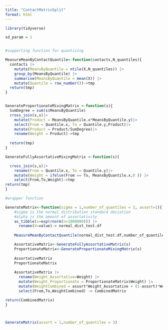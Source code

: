 ```yaml
---
title: "ContactMatrixSplit"
format: html
---
```



```r
library(tidyverse)

sd_param = 1


#supporting function for quantizing

MeasureMeanByContactQuantile<-function(contacts,N_quantiles){
  contacts |> 
    mutate(MeansByQuantile = ntile(X,N_quantiles)) |> 
    group_by(MeansByQuantile) |> 
    summarise(MeansByQuantile = mean(X)) |> 
    mutate(Quantile = row_number())->tmp
  return(tmp)
}



```


```r

GenerateProportionateMixingMatrix <-function(s){
  SumDegree = sum(s$MeansByQuantile)
  cross_join(s,s)|> 
    mutate(Product = MeansByQuantile.x*MeansByQuantile.y)|> 
    select(From = Quantile.x, To = Quantile.y,Product)|> 
    mutate(Product = Product/SumDegree)|> 
    rename(Weight = Product)->tmp
  
  return(tmp)
}
```

```r
GenerateFullyAssortativeMixingMatrix <-function(s){

  cross_join(s,s)|>
    rename(From = Quantile.x, To = Quantile.y)|> 
    mutate(Weight = ifelse(From == To, MeansByQuantile.x,0 )) |> 
    select(From,To,Weight)->tmp
return(tmp)    
}
```

```r
#wrapper function

GenerateMatrix<-function(sigma = 1,number_of_quantiles = 2, assort=1){
    #sigma is the normal distribution standard deviation
    #alpha is the amount of assortativity
    as_tibble(x=exp(rnorm(n=1000000))) |> 
      rename(X=value)-> normal_dist_test.df
    
    MeasureMeanByContactQuantile(normal_dist_test.df,number_of_quantiles)->s

    AssortativeMatrix<-GenerateFullyAssortativeMatrix(s)
    ProportionateMatrix<-GenerateProportionateMixingMatrix(s)
    
    AssortativeMatrix
    ProportionateMatrix
    
    AssortativeMatrix |> 
      rename(Weight_Assortative=Weight) |> 
      mutate(Weight_Proportionate = ProportionateMatrix$Weight) |> 
      mutate(WeightCombined = assort*Weight_Assortative + (1-assort)*Weight_Proportionate) |> 
      select(From,To,WeightCombined) -> CombinedMatrix

return(CombinedMatrix)
}



GenerateMatrix(assort = 1,number_of_quantiles = 3)

```


